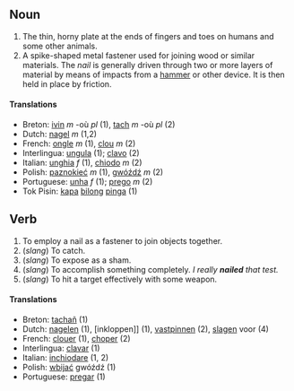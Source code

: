 ==Noun==
#The thin, horny plate at the ends of fingers and toes on humans and some other animals.
#A spike-shaped metal fastener used for joining wood or similar materials.  The ''nail'' is generally driven through two or more layers of material by means of impacts from a [[hammer]] or other device.  It is then held in place by friction.

====Translations====
*Breton: [[ivin]] ''m'' -où ''pl'' (1), [[tach]] ''m'' -où ''pl'' (2)
*Dutch: [[nagel]] ''m'' (1,2)
*French: [[ongle]] ''m'' (1), [[clou]] ''m'' (2)
*Interlingua: [[ungula]] (1); [[clavo]] (2)
*Italian: [[unghia]] ''f'' (1), [[chiodo]] ''m'' (2)
*Polish: [[paznokieć]] ''m'' (1), [[gwóźdź]] ''m'' (2)
*Portuguese: [[unha]] ''f'' (1); [[prego]] ''m'' (2)
*Tok Pisin: [[kapa]] [[bilong]] [[pinga]] (1)

==Verb==
#To employ a nail as a fastener to join objects together.
#(''slang'') To catch.
#(''slang'') To expose as a sham.
#(''slang'') To accomplish something completely.  ''I really '''nailed''' that test.''
#(''slang'') To hit a target effectively with some weapon.

====Translations====
*Breton: [[tachañ]] (1)
*Dutch: [[nagelen]] (1), [inkloppen]] (1), [[vastpinnen]] (2), [[slagen]] voor (4)
*French: [[clouer]] (1), [[choper]] (2)
*Interlingua: [[clavar]] (1)
*Italian: [[inchiodare]] (1, 2)
*Polish: [[wbijać]] gwóźdź (1)
*Portuguese: [[pregar]] (1)